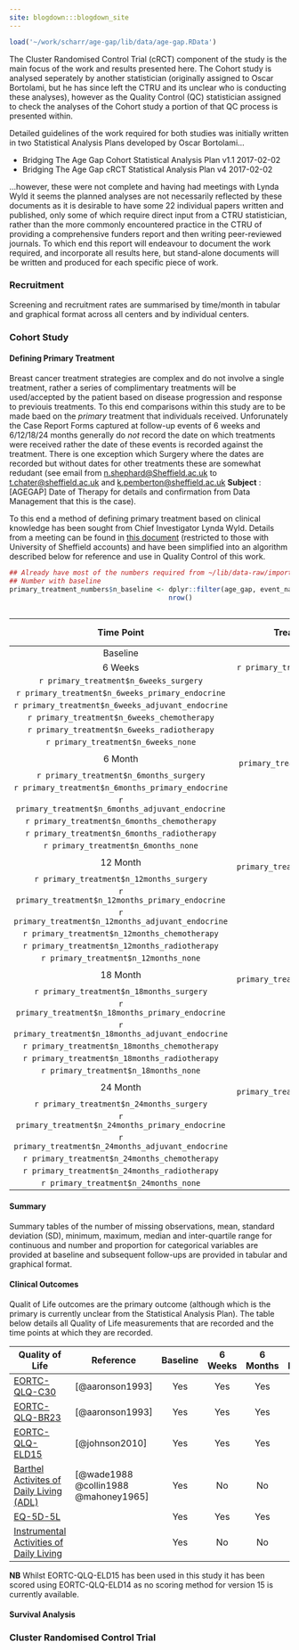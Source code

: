 ```yaml
---
site: blogdown:::blogdown_site
---
```


```r
load('~/work/scharr/age-gap/lib/data/age-gap.RData')

```

The Cluster Randomised Control Trial (cRCT) component of the study is the main focus of the work and results presented here.  The Cohort study is analysed seperately by another statistician (originally assigned to Oscar Bortolami, but he has since left the CTRU and its unclear who is conducting these analyses), however as the Quality Control (QC) statistician assigned to check the analyses of the Cohort study a portion of that QC process is presented within.

Detailed guidelines of the work required for both studies was initially written in two Statistical Analysis Plans developed by Oscar Bortolami...

* Bridging The Age Gap Cohort Statistical Analysis Plan v1.1 2017-02-02
* Bridging The Age Gap cRCT Statistical Analysis Plan v4 2017-02-02

...however, these were not complete and having had meetings with Lynda Wyld it seems the planned analyses are not necessarily reflected by these documents as it is desirable to have some 22 individual papers written and published, only some of which require direct input from a CTRU statistician, rather than the more commonly encountered practice in the CTRU of providing a comprehensive funders report and then writing peer-reviewed journals.  To which end this report will endeavour to document the work required, and incorporate all results here, but stand-alone documents will be written and produced for each specific piece of work.

### Recruitment

Screening and recruitment rates are summarised by time/month in tabular and graphical format across all centers and by individual centers.


### Cohort Study

#### Defining Primary Treatment

Breast cancer treatment strategies are complex and do not involve a single treatment, rather a series of complimentary treatments will be used/accepted by the patient based on disease progression and response to previouis treatments.  To this end comparisons within this study are to be made baed on the *primary* treatment that individuals received.  Unforunately the Case Report Forms captured at follow-up events of 6 weeks and 6/12/18/24 months generally do *not* record the date on which treatments were received rather the date of these events is recorded against the treatment.  There is one exception which  Surgery where the dates are recorded but without dates for other treatments these are somewhat redudant (see email from [n.shephard@Sheffield.ac.uk](mailto:n.shephard@sheffield.ac.uk) to [t.chater@sheffield.ac.uk](mailto:t.chater@sheffield.ac.uk) and [k.pemberton@sheffield.ac.uk](mailto:k.pemberton@sheffield.ac.uk) **Subject** : [AGEGAP] Date of Therapy for details and confirmation from Data Management that this is the case).

To this end a method of defining primary treatment based on clinical knowledge has been sought from Chief Investigator Lynda Wyld.  Details from a meeting can be found in [this document](https://docs.google.com/document/d/1EftKI9WGU3MmP-McW7QuWNPi85l4RBt2Qngp7XsYnF4/edit?usp=sharing) (restricted to those with University of Sheffield accounts) and have been simplified into an algorithm described below for reference and use in Quality Control of this work.

```r
## Already have most of the numbers required from ~/lib/data-raw/import.R
## Number with baseline
primary_treatment_numbers$n_baseline <- dplyr::filter(age_gap, event_name == 'Baseline') %>%
                                        nrow()



```

| Time Point | Treatment (Any) | Surgery | Primary Endocrine | Adjuvant Endocrine | Chemotherapy | Radiotherapy |  None |
|:----------:|:---------------:|:-------:|:-----------------:|:------------------:|:------------:|:------------:|:-----:|
| Baseline   | 0               | 0       | 0                 | 0                  | 0            | 0            | `rprimary_treatment_numbers$n_baseline` |
| 6 Weeks    | `r primary_treatment$n_6weeks_any` |
               `r primary_treatment$n_6weeks_surgery` |
               `r primary_treatment$n_6weeks_primary_endocrine` | 
               `r primary_treatment$n_6weeks_adjuvant_endocrine` | 
               `r primary_treatment$n_6weeks_chemotherapy` | 
               `r primary_treatment$n_6weeks_radiotherapy` | 
               `r primary_treatment$n_6weeks_none` |
| 6 Month    | `r primary_treatment$n_6months_any` |
               `r primary_treatment$n_6months_surgery` |
               `r primary_treatment$n_6months_primary_endocrine` | 
               `r primary_treatment$n_6months_adjuvant_endocrine` | 
               `r primary_treatment$n_6months_chemotherapy` | 
               `r primary_treatment$n_6months_radiotherapy` | 
               `r primary_treatment$n_6months_none` |
| 12 Month   | `r primary_treatment$n_12months_any` |
               `r primary_treatment$n_12months_surgery` |
               `r primary_treatment$n_12months_primary_endocrine` | 
               `r primary_treatment$n_12months_adjuvant_endocrine` | 
               `r primary_treatment$n_12months_chemotherapy` | 
               `r primary_treatment$n_12months_radiotherapy` | 
               `r primary_treatment$n_12months_none` |
| 18 Month   | `r primary_treatment$n_18months_any` |
               `r primary_treatment$n_18months_surgery` |
               `r primary_treatment$n_18months_primary_endocrine` | 
               `r primary_treatment$n_18months_adjuvant_endocrine` | 
               `r primary_treatment$n_18months_chemotherapy` | 
               `r primary_treatment$n_18months_radiotherapy` | 
               `r primary_treatment$n_18months_none` |
| 24 Month   | `r primary_treatment$n_24months_any` |
               `r primary_treatment$n_24months_surgery` |
               `r primary_treatment$n_24months_primary_endocrine` | 
               `r primary_treatment$n_24months_adjuvant_endocrine` | 
               `r primary_treatment$n_24months_chemotherapy` | 
               `r primary_treatment$n_24months_radiotherapy` | 
               `r primary_treatment$n_24months_none` |


#### Summary

Summary tables of the number of missing observations, mean, standard deviation (SD), minimum, maximum, median and inter-quartile range for continuous and number and proportion for categorical variables are provided at baseline and subsequent follow-ups are provided in tabular and graphical format.

#### Clinical Outcomes

Qualit of Life outcomes are the primary outcome (although which is the primary is currently unclear from the Statistical Analysis Plan).  The table below details all Quality of Life measurements that are recorded and the time points at which they are recorded.

| Quality of Life                                           | Reference             | Baseline | 6 Weeks | 6 Months | 12 Months | 18 Months | 24 Months |
|-----------------------------------------------------------|-----------------------|:--------:|:-------:|:--------:|:---------:|:---------:|:---------:|
| [EORTC-QLQ-C30](http://groups.eortc.be/qol/eortc-qlq-c30) | [@aaronson1993]       | Yes      | Yes     | Yes      | Yes       | Yes       | Yes       |
| [EORTC-QLQ-BR23](http://groups.eortc.be/qol/eortc-qol-module-breast-cancer-update-qol-br23) | [@aaronson1993]       | Yes      | Yes     | Yes        | Yes       | Yes       | Yes       |
| [EORTC-QLQ-ELD15](http://groups.eortc.be/qol/elderly-cancer-patients-qlq-eld14) | [@johnson2010]       | Yes      | Yes     | Yes        | Yes       | Yes       | Yes       |
|[Barthel Activites of Daily Living (ADL)](https://www.mdcalc.com/barthel-index-activities-daily-living-adl) | [@wade1988 @collin1988 @mahoney1965] | Yes      | No      | No         | No        | No        | No        |
| [EQ-5D-5L](https://euroqol.org/eq-5d-instruments/eq-5d-5l-about/) |  | Yes      | Yes     | Yes        | Yes       | Yes       | Yes       |
| [Instrumental Activities of Daily Living]() |  | Yes      | No      | No         | No        | No        | No        |
**NB** Whilst EORTC-QLQ-ELD15 has been used in this study it has been scored using EORTC-QLQ-ELD14 as no scoring method for version 15 is currently available.

#### Survival Analysis


### Cluster Randomised Control Trial
